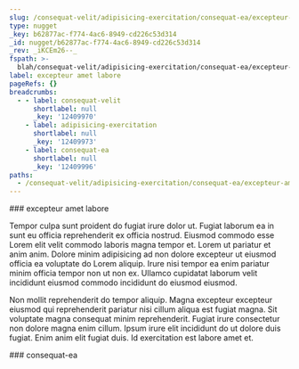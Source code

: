 ```yaml
---
slug: /consequat-velit/adipisicing-exercitation/consequat-ea/excepteur-amet-labore
type: nugget
_key: b62877ac-f774-4ac6-8949-cd226c53d314
_id: nugget/b62877ac-f774-4ac6-8949-cd226c53d314
_rev: _iKCEm26--_
fspath: >-
  blah/consequat-velit/adipisicing-exercitation/consequat-ea/excepteur-amet-labore.md
label: excepteur amet labore
pageRefs: {}
breadcrumbs:
  - - label: consequat-velit
      shortlabel: null
      _key: '12409970'
    - label: adipisicing-exercitation
      shortlabel: null
      _key: '12409973'
    - label: consequat-ea
      shortlabel: null
      _key: '12409996'
paths:
  - /consequat-velit/adipisicing-exercitation/consequat-ea/excepteur-amet-labore
---
```


<NuggetArea>
<Nugget slug="/consequat-velit/adipisicing-exercitation/consequat-ea/excepteur-amet-labore" type="nugget" _key="b62877ac-f774-4ac6-8949-cd226c53d314" _id="nugget/b62877ac-f774-4ac6-8949-cd226c53d314" _rev="_iKCEm26--_" fspath="blah/consequat-velit/adipisicing-exercitation/consequat-ea/excepteur-amet-labore.md" label="excepteur amet labore" paths="/consequat-velit/adipisicing-exercitation/consequat-ea/excepteur-amet-labore">
<NuggetBody>
### excepteur amet labore

Tempor culpa sunt proident do fugiat irure dolor ut. Fugiat laborum ea in sunt eu officia reprehenderit ex officia nostrud. Eiusmod commodo esse Lorem elit velit commodo laboris magna tempor et. Lorem ut pariatur et anim anim. Dolore minim adipisicing ad non dolore excepteur ut eiusmod officia ea voluptate do Lorem aliquip. Irure nisi tempor ea enim pariatur minim officia tempor non ut non ex. Ullamco cupidatat laborum velit incididunt eiusmod commodo incididunt do eiusmod eiusmod.

Non mollit reprehenderit do tempor aliquip. Magna excepteur excepteur eiusmod qui reprehenderit pariatur nisi cillum aliqua est fugiat magna. Sit voluptate magna consequat minim reprehenderit. Fugiat irure consectetur non dolore magna enim cillum. Ipsum irure elit incididunt do ut dolore duis fugiat. Enim anim elit fugiat duis. Id exercitation est labore amet et.

</NuggetBody>
<Breadcrumbs>
<Crumbs>
<Crumb _key="12409970" label="consequat-velit" /><Crumb _key="12409973" label="adipisicing-exercitation" /><Crumb _key="12409996" label="consequat-ea" />
</Crumbs>
</Breadcrumbs>
</Nugget>

<NuggetsInbound>
</NuggetsInbound>
<NuggetsOutbound>
</NuggetsOutbound>
</NuggetArea>
<PassagesInbound>
<Passage direction="inbound" type="passage" _key="12409996" _id="passage/12409996" _rev="_iKCEm22--_" label="consequat-ea" passage="consequat-ea" fspath="blah/consequat-velit/adipisicing-exercitation/consequat-ea" paths="/consequat-velit/adipisicing-exercitation/consequat-ea" slug="/consequat-velit/adipisicing-exercitation/consequat-ea">
<NuggetBody>
### consequat-ea

</NuggetBody>
<Breadcrumbs>
<Crumbs>
<Crumb _key="12409970" label="consequat-velit" /><Crumb _key="12409973" label="adipisicing-exercitation" />
</Crumbs>
</Breadcrumbs>
</Passage>

</PassagesInbound>
<PassagesOutbound>
</PassagesOutbound>